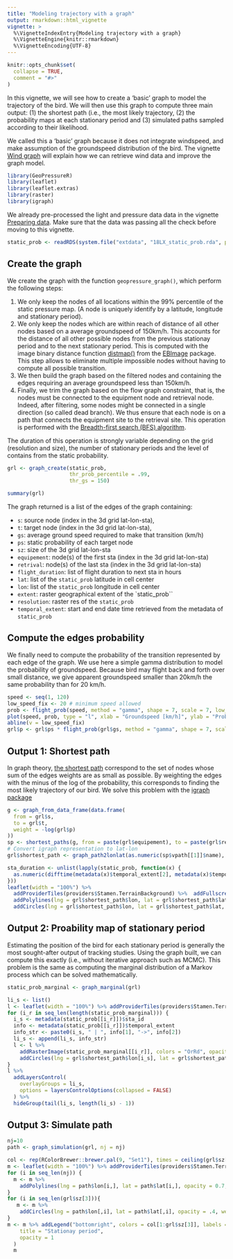 ```yaml
---
title: "Modeling trajectory with a graph"
output: rmarkdown::html_vignette
vignette: >
  %\VignetteIndexEntry{Modeling trajectory with a graph}
  %\VignetteEngine{knitr::rmarkdown}
  %\VignetteEncoding{UTF-8}
---
```


```r
knitr::opts_chunk$set(
  collapse = TRUE,
  comment = "#>"
)
```

In this vignette, we will see how to create a 'basic' graph to model the trajectory of the bird. We will then use this graph to compute three main output: (1) the shortest path (i.e., the most likely trajectory, (2) the probability maps at each stationary period and (3) simulated paths sampled according to their likelihood. 

We called this a 'basic' graph because it does not integrate windspeed, and make assumption of the groundspeed distribution of the bird. The vignette [Wind graph](/articles/wind-graph.html) will explain how we can retrieve wind data and improve the graph model. 

```r
library(GeoPressureR)
library(leaflet)
library(leaflet.extras)
library(raster)
library(igraph)
```

We already pre-processed the light and pressure data data in the vignette [Preparing data](/articles/preparing-data). Make sure that the data was passing all the check before moving to this vignette.

```r
static_prob <- readRDS(system.file("extdata", "18LX_static_prob.rda", package = "GeoPressureR"))
```

## Create the graph 

We create the graph with the function `geopressure_graph()`, which perform the following steps: 

1. We only keep the nodes of all locations within the 99% percentile of the static pressure map. (A node is uniquely identify by a latitude, longitude and stationary period).
2. We only keep the nodes which are within reach of distance of all other nodes based on a average groundspeed of 150km/h. This accounts for the distance of all other possible nodes from the previous stationay period and to the next stationary period. This is computed with the image binary distance function [distmap()](https://rdrr.io/bioc/EBImage/man/distmap.html) from the [EBImage](https://github.com/aoles/EBImage) package. This step allows to eliminate multiple impossible nodes without having to compute all possible transition.
3. We then build the graph based on the filtered nodes and containing the edges requiring an average groundspeed less than 150km/h.
4. Finally, we trim the graph based on the flow graph constraint, that is, the nodes must be connected to the equipment node and retrieval node. Indeed, after filtering, some nodes might be connected in a single direction (so called dead branch). We thus ensure that each node is on a path that connects the equipment site to the retrieval site. This operation is performed with the [Breadth-first search (BFS) algorithm](https://en.wikipedia.org/wiki/Breadth-first_search).

The duration of this operation is strongly variable depending on the grid (resolution and size), the number of stationary periods and the level of contains from the static probability. 

```r
grl <- graph_create(static_prob,
                    thr_prob_percentile = .99,
                    thr_gs = 150)
```
```r
summary(grl)
```

The graph returned is a list of the edges of the graph containing:

- `s`: source node (index in the 3d grid lat-lon-sta),
- `t`: target node (index in the 3d grid lat-lon-sta),
- `gs`: average ground speed required to make that transition (km/h)
- `ps`: static probability of each target node
- `sz`: size of the 3d grid lat-lon-sta
- `equipement`: node(s) of the first sta (index in the 3d grid lat-lon-sta)
- `retrival`: node(s) of the last sta (index in the 3d grid lat-lon-sta)
- `flight_duration`: list of flight duration to next sta in hours
- `lat`: list of the `static_prob` latitude in cell center
- `lon`: list of the `static_prob` longitude in cell center
- `extent`: raster geographical extent of the `static_prob``
- `resolution`: raster res of the `static_prob`
- `temporal_extent`: start and end date time retrieved from the metadata of
`static_prob`

## Compute the edges probability

We finally need to compute the probability of the transition represented by each edge of the graph. We use here a simple gamma distribution to model the probability of groundspeed. Because bird may flight back and forth over small distance, we give apparent groundspeed smaller than 20km/h the same probability than for 20 km/h.

```r
speed <- seq(1, 120)
low_speed_fix <- 20 # minimum speed allowed
prob <- flight_prob(speed, method = "gamma", shape = 7, scale = 7, low_speed_fix = low_speed_fix)
plot(speed, prob, type = "l", xlab = "Groundspeed [km/h]", ylab = "Probability")
abline(v = low_speed_fix)
grl$p <- grl$ps * flight_prob(grl$gs, method = "gamma", shape = 7, scale = 7, low_speed_fix = low_speed_fix)
```

## Output 1: Shortest path

In graph theory, [the shortest path](https://en.wikipedia.org/wiki/Shortest_path_problem) correspond to the set of nodes whose sum of the edges weights are as small as possible. By weighting the edges with the minus of the log of the probability, this corresponds to finding the most likely trajectory of our bird. We solve this problem with the [igraph package](https://igraph.org/r/)

```r
g <- graph_from_data_frame(data.frame(
  from = grl$s,
  to = grl$t,
  weight = -log(grl$p)
))
sp <- shortest_paths(g, from = paste(grl$equipement), to = paste(grl$retrival))
# Convert igraph representation to lat-lon
grl$shortest_path <- graph_path2lonlat(as.numeric(sp$vpath[[1]]$name), grl)
```


```r
sta_duration <- unlist(lapply(static_prob, function(x) {
  as.numeric(difftime(metadata(x)$temporal_extent[2], metadata(x)$temporal_extent[1], units = "days"))
}))
leaflet(width = "100%") %>%
  addProviderTiles(providers$Stamen.TerrainBackground) %>%  addFullscreenControl() %>% 
  addPolylines(lng = grl$shortest_path$lon, lat = grl$shortest_path$lat, opacity = 1, color = "#808080", weight = 3) %>%
  addCircles(lng = grl$shortest_path$lon, lat = grl$shortest_path$lat, opacity = 1, color = "#000", weight = sta_duration^(0.3) * 10)
```


## Output 2: Proability map of stationary period

Estimating the position of the bird for each stationary period is generally the most sought-after output of tracking studies. Using the graph built, we can compute this exactly (i.e., without iterative approach such as MCMC). This problem is the same as computing the marginal distribution of a Markov process which can be solved mathematically.

```r
static_prob_marginal <- graph_marginal(grl)
```

```r
li_s <- list()
l <- leaflet(width = "100%") %>% addProviderTiles(providers$Stamen.TerrainBackground) %>%  addFullscreenControl()
for (i_r in seq_len(length(static_prob_marginal))) {
  i_s <- metadata(static_prob[[i_r]])$sta_id
  info <- metadata(static_prob[[i_r]])$temporal_extent
  info_str <- paste0(i_s, " | ", info[1], "->", info[2])
  li_s <- append(li_s, info_str)
  l <- l %>%
    addRasterImage(static_prob_marginal[[i_r]], colors = "OrRd", opacity = 0.8, group = info_str) %>%
    addCircles(lng = grl$shortest_path$lon[i_s], lat = grl$shortest_path$lat[i_s], opacity = 1, color = "#000", weight = 10, group = info_str)
}
l %>%
  addLayersControl(
    overlayGroups = li_s,
    options = layersControlOptions(collapsed = FALSE)
  ) %>%
  hideGroup(tail(li_s, length(li_s) - 1))
```

## Output 3: Simulate path

```r
nj=10
path <- graph_simulation(grl, nj = nj)
```

```r
col <- rep(RColorBrewer::brewer.pal(9, "Set1"), times = ceiling(grl$sz[3]/9))
m <- leaflet(width = "100%") %>% addProviderTiles(providers$Stamen.TerrainBackground) %>%  addFullscreenControl()
for (i in seq_len(nj)) {
  m <- m %>%
    addPolylines(lng = path$lon[i,], lat = path$lat[i,], opacity = 0.7, weight = 1, color = "#808080") 
}
for (i in seq_len(grl$sz[3])){
   m <- m %>%
    addCircles(lng = path$lon[,i], lat = path$lat[,i], opacity = .4, weight = 10, color = col[i])
}
m <- m %>% addLegend("bottomright", colors = col[1:grl$sz[3]], labels = seq_len(grl$sz[3]),
    title = "Stationay period",
    opacity = 1
  ) 
  m
```

